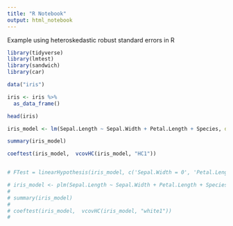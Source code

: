 ```yaml
---
title: "R Notebook"
output: html_notebook
---
```


Example using heteroskedastic robust standard errors in R

```r

library(tidyverse)
library(lmtest)
library(sandwich)
library(car)

data("iris")

iris <- iris %>% 
  as_data_frame()

head(iris)

iris_model <- lm(Sepal.Length ~ Sepal.Width + Petal.Length + Species, data = iris)

summary(iris_model)

coeftest(iris_model,  vcovHC(iris_model, "HC1"))


# FTest = linearHypothesis(iris_model, c('Sepal.Width = 0', 'Petal.Length = 0'), white.adjust = 'hc1')

# iris_model <- plm(Sepal.Length ~ Sepal.Width + Petal.Length + Species, data = iris, index = 'Species')
# 
# summary(iris_model)
# 
# coeftest(iris_model,  vcovHC(iris_model, "white1"))
# 


```


